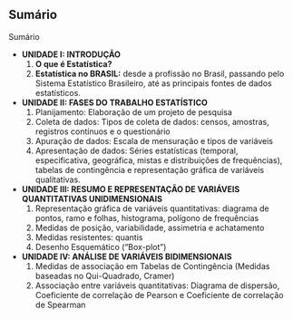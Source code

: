 ## Sumário {.headline-page .headline2-page #sumario .visuallyhidden }

[Sumário]{.headline-page .headline2-page #sumario .visuallyhidden }

- **UNIDADE I: INTRODUÇÃO**
    1. **O que é Estatística?**
    2. **Estatística no BRASIL:** desde a profissão no Brasil, passando pelo Sistema Estatístico Brasileiro, até as principais fontes de dados estatísticos.

- **UNIDADE II: FASES DO TRABALHO ESTATÍSTICO**
    1. Planijamento:  Elaboração de um projeto de pesquisa
    1. Coleta de dados: Tipos de coleta de dados: censos, amostras, registros contínuos e o questionário
    2. Apuração de dados: Escala de mensuração e tipos de variáveis
    3. Apresentação de dados: Séries estatísticas (temporal, especificativa, geográfica, mistas e distribuições de frequências), tabelas de contingência e representação gráfica de variáveis qualitativas.

- **UNIDADE III: RESUMO E REPRESENTAÇÃO DE VARIÁVEIS QUANTITATIVAS UNIDIMENSIONAIS**
    1. Representação gráfica de variáveis quantitativas: diagrama de pontos, ramo e folhas, histograma, polígono de frequências
    2. Medidas de posição, variabilidade, assimetria e achatamento
    3. Medidas resistentes: quantis
    4. Desenho Esquemático (“Box-plot”)

- **UNIDADE IV: ANÁLISE DE VARIÁVEIS BIDIMENSIONAIS**
    1. Medidas de associação em Tabelas de Contingência (Medidas baseadas no Qui-Quadrado, Cramer)
    2. Associação entre variáveis quantitativas: Diagrama de dispersão, Coeficiente de correlação de Pearson e Coeficiente de correlação de Spearman

